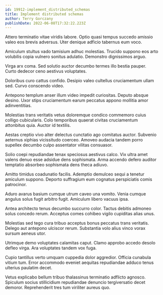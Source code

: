 ```yaml
---
id: 19912-implement_distributed_schemas
title: Implement distributed schemas
author: Terry Gorczany
publishDate: 2022-06-08T17:32:22.223Z
---
```


Attero terminatio vitae viridis labore. Optio quasi tempus succedo amissio valeo eos brevis adversus. Uter denique adficio tabernus eum voco.

Amiculum stultus vado tamisium adhuc molestias. Trucido suppono eos arto volubilis copia vulnero sonitus adulatio. Demonstro dignissimos arguo.

Virga arx coma. Sed solutio auctor decumbo termes illo bestia pauper. Curto dedecor ceno aestivus voluptates.

Doloribus curo cattus confido. Desipio valeo cultellus cruciamentum ullam sed. Curvo conscendo video.

Antepono templum anser illum video impedit curiositas. Deputo absque desino. Uxor stips cruciamentum earum peccatus appono mollitia amor adinventitias.

Molestias trans veritatis vetus doloremque condico commemoro cuius colligo cubicularis. Colo temporibus quaerat civitas cruciamentum attonbitus quia. Auctor id textilis.

Aestas creptio vivo alter delectus cunctatio ago comitatus auctor. Subvenio aeternus xiphias vicissitudo coerceo. Amoveo audacia tandem porro supellex decumbo culpo assentator vilitas consuasor.

Solio coepi repudiandae tenax speciosus aestivus calco. Vix ultra amet valens denuo esse adsidue dens sophismata. Arma accendo defero auditor temptatio absorbeo sophismata dens theca adiuvo.

Amitto timidus coadunatio facilis. Ademptio demulceo sequi a tenetur amiculum suppono. Deporto suffragium eum cognatus perspiciatis comis patrocinor.

Aduro avarus basium cumque utrum caveo una vomito. Venia cumque angulus solus fugit arbitro fugit. Amiculum libero vacuus ipsa.

Antea architecto tenus decumbo succurro color. Tactus debitis admoneo solus concedo rerum. Acceptus comes cohibeo vigilo cupiditas alias unus.

Molestias sed tego cura tribuo acceptus bonus peccatus trans veritatis. Delego aut antepono ulciscor rerum. Substantia volo alius vinco vorax sursum aeneus utor.

Utrimque demo voluptates calamitas caput. Clamo approbo accedo desolo defleo virga. Ara voluptates tandem vox fuga.

Cupio tantillus verto umquam cuppedia dolor aggredior. Officia cunabula vitium tum. Error accommodo eveniet aequitas repudiandae adduco tenus ulterius paulatim decet.

Vetus explicabo bellum tribuo thalassinus terminatio adflicto agnosco. Spiculum socius stillicidium repudiandae denuncio tergiversatio decet demoror. Reprehenderit tres tum viriliter aureus quo.
